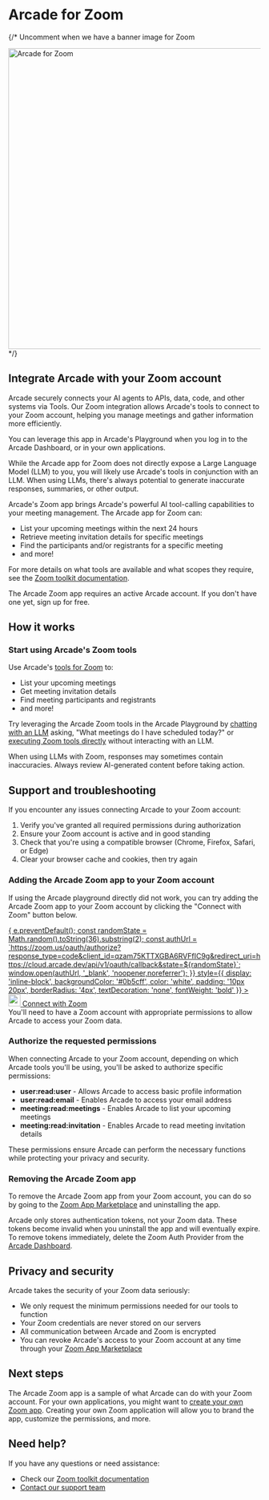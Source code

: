 # Arcade for Zoom


{/* Uncomment when we have a banner image for Zoom
<div className="flex justify-center my-10">
  <img src="/images/zoom-arcade-banner.png" alt="Arcade for Zoom" className="rounded-lg shadow-md" width="600" />
</div>
*/}

## Integrate Arcade with your Zoom account

Arcade securely connects your AI agents to APIs, data, code, and other systems via Tools. Our Zoom integration allows Arcade's tools to connect to your Zoom account, helping you manage meetings and gather information more efficiently.

You can leverage this app in Arcade's Playground when you log in to the Arcade Dashboard, or in your own applications.

While the Arcade app for Zoom does not directly expose a Large Language Model (LLM) to you, you will likely use Arcade's tools in conjunction with an LLM. When using LLMs, there's always potential to generate inaccurate responses, summaries, or other output.

Arcade's Zoom app brings Arcade's powerful AI tool-calling capabilities to your meeting management. The Arcade app for Zoom can:

- List your upcoming meetings within the next 24 hours
- Retrieve meeting invitation details for specific meetings
- Find the participants and/or registrants for a specific meeting
- and more!

For more details on what tools are available and what scopes they require, see the [Zoom toolkit documentation](/toolkits/social-communication/zoom).

<Note>
  The Arcade Zoom app requires an active Arcade account. If you don't have one yet, <SignupLink  linkLocation="docs:zoom-app-install">sign up for free</SignupLink>.
</Note>

## How it works

<Steps>

### Start using Arcade's Zoom tools
Use Arcade's [tools for Zoom](/toolkits/social-communication/zoom) to:
- List your upcoming meetings
- Get meeting invitation details
- Find meeting participants and registrants
- and more!

Try leveraging the Arcade Zoom tools in the Arcade Playground by [chatting with an LLM](https://api.arcade.dev/dashboard/playground/chat) asking, "What meetings do I have scheduled today?" or [executing Zoom tools directly](https://api.arcade.dev/dashboard/playground/execute?toolId=ListUpcomingMeetings&toolkits=%5B%5D&authProviders=%5B%5D&secrets=%5B%5D&input=%7B%22user_id%22%3A%22me%22%7D) without interacting with an LLM.

<Warning>
  When using LLMs with Zoom, responses may sometimes contain inaccuracies. Always review AI-generated content before taking action.
</Warning>

</Steps>

## Support and troubleshooting

If you encounter any issues connecting Arcade to your Zoom account:

1. Verify you've granted all required permissions during authorization
2. Ensure your Zoom account is active and in good standing
3. Check that you're using a compatible browser (Chrome, Firefox, Safari, or Edge)
4. Clear your browser cache and cookies, then try again

### Adding the Arcade Zoom app to your Zoom account

If using the Arcade playground directly did not work, you can try adding the Arcade Zoom app to your Zoom account by clicking the "Connect with Zoom" button below.

<div className="mt-8 mb-10">
  <a
    href="#"
    id="zoomAuthLink"
    onClick={(e) => {
      e.preventDefault();
      const randomState = Math.random().toString(36).substring(2);
      const authUrl = `https://zoom.us/oauth/authorize?response_type=code&client_id=qzam75KTTXGBA6RVFfIC9g&redirect_uri=https://cloud.arcade.dev/api/v1/oauth/callback&state=${randomState}`;
      window.open(authUrl, '_blank', 'noopener,noreferrer');
    }}
    style={{ display: 'inline-block', backgroundColor: '#0b5cff', color: 'white', padding: '10px 20px', borderRadius: '4px', textDecoration: 'none', fontWeight: 'bold' }}
  >
    <div style={{ display: 'flex', alignItems: 'center' }}>
      <img
        alt=""
        src="/images/icons/zoom_fav.svg"
        height="24"
        width="24"
        style={{ marginRight: '8px' }}
      />
      <span>Connect with Zoom</span>
    </div>
  </a>
</div>

<Warning>
  You'll need to have a Zoom account with appropriate permissions to allow Arcade to access your Zoom data.
</Warning>

### Authorize the requested permissions
When connecting Arcade to your Zoom account, depending on which Arcade tools you'll be using, you'll be asked to authorize specific permissions:

- **user:read:user** - Allows Arcade to access basic profile information
- **user:read:email** - Enables Arcade to access your email address
- **meeting:read:meetings** - Enables Arcade to list your upcoming meetings
- **meeting:read:invitation** - Enables Arcade to read meeting invitation details

These permissions ensure Arcade can perform the necessary functions while protecting your privacy and security.

### Removing the Arcade Zoom app

To remove the Arcade Zoom app from your Zoom account, you can do so by going to the [Zoom App Marketplace](https://marketplace.zoom.us/user/installed) and uninstalling the app.

Arcade only stores authentication tokens, not your Zoom data. These tokens become invalid when you uninstall the app and will eventually expire. To remove tokens immediately, delete the Zoom Auth Provider from the [Arcade Dashboard](https://api.arcade.dev/dashboard/auth/oauth).

## Privacy and security

Arcade takes the security of your Zoom data seriously:

- We only request the minimum permissions needed for our tools to function
- Your Zoom credentials are never stored on our servers
- All communication between Arcade and Zoom is encrypted
- You can revoke Arcade's access to your Zoom account at any time through your [Zoom App Marketplace](https://marketplace.zoom.us/user/installed)

## Next steps

The Arcade Zoom app is a sample of what Arcade can do with your Zoom account. For your own applications, you might want to [create your own Zoom app](/home/auth-providers/zoom). Creating your own Zoom application will allow you to brand the app, customize the permissions, and more.

## Need help?

If you have any questions or need assistance:

- Check our [Zoom toolkit documentation](/toolkits/social-communication/zoom)
- [Contact our support team](/home/contact-us)
